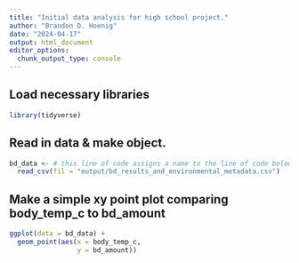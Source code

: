 ```yaml
---
title: "Initial data analysis for high school project."
author: "Brandon D. Hoenig"
date: "2024-04-17"
output: html_document
editor_options: 
  chunk_output_type: console
---
```


## Load necessary libraries
```r
library(tidyverse)
```

## Read in data & make object. 
```r
bd_data <- # this line of code assigns a name to the line of code below. 
  read_csv(fil = "output/bd_results_and_environmental_metadata.csv") 
```

## Make a simple xy point plot comparing body_temp_c to bd_amount
```r
ggplot(data = bd_data) +
  geom_point(aes(x = body_temp_c, 
                 y = bd_amount))
```

